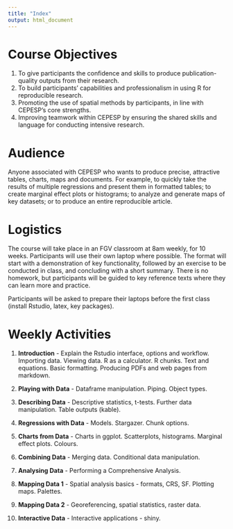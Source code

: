 ```yaml
---
title: "Index"
output: html_document
---
```


# Course Objectives

1. To give participants the confidence and skills to produce publication-quality outputs from their research.
2. To build participants' capabilities and professionalism in using R for reproducible research.
3. Promoting the use of spatial methods by participants, in line with CEPESP's core strengths.
3. Improving teamwork within CEPESP by ensuring the shared skills and language for conducting intensive research.

# Audience
Anyone associated with CEPESP who wants to produce precise, attractive tables, charts, maps and documents. For example, to quickly take the results of multiple regressions and present them in formatted tables; to create marginal effect plots or histograms; to analyze and generate maps of key datasets; or to produce an entire reproducible article. 

# Logistics

The course will take place in an FGV classroom at 8am weekly, for 10 weeks. Participants will use their own laptop where possible. The format will start with a demonstration of key functionality, followed by an exercise to be conducted in class, and concluding with a short summary. There is no homework, but participants will be guided to key reference texts where they can learn more and practice.

Participants will be asked to prepare their laptops before the first class (install Rstudio, latex, key packages).

# Weekly Activities

1. **Introduction** - Explain the Rstudio interface, options and workflow. Importing data. Viewing data. R as a calculator. R chunks. Text and equations. Basic formatting. Producing PDFs and web pages from markdown.

2. **Playing with Data** - Dataframe manipulation. Piping. Object types.

3. **Describing Data** - Descriptive statistics, t-tests. Further data manipulation. Table outputs (kable).

4. **Regressions with Data** - Models. Stargazer. Chunk options.

5. **Charts from Data** - Charts in ggplot. Scatterplots, histograms. Marginal effect plots. Colours.

6. **Combining Data** - Merging data. Conditional data manipulation. 

7. **Analysing Data** - Performing a Comprehensive Analysis.

8. **Mapping Data 1** - Spatial analysis basics - formats, CRS, SF. Plotting maps. Palettes.

9. **Mapping Data 2** - Georeferencing, spatial statistics, raster data.

10. **Interactive Data** - Interactive applications - shiny. 


